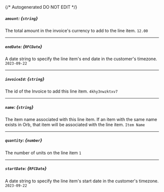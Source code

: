 {/* Autogenerated DO NOT EDIT  */}
##### `amount`: *{`string`}*
The total amount in the invoice's currency to add to the line item.
`12.00`

---
##### `endDate`: *{`RFCDate`}*
A date string to specify the line item's end date in the customer's timezone.
`2023-09-22`

---
##### `invoiceId`: *{`string`}*
The id of the Invoice to add this line item.
`4khy3nwzktxv7`

---
##### `name`: *{`string`}*
The item name associated with this line item. If an item with the same name exists in Orb, that item will be associated with the line item.
`Item Name`

---
##### `quantity`: *{`number`}*
The number of units on the line item
`1`

---
##### `startDate`: *{`RFCDate`}*
A date string to specify the line item's start date in the customer's timezone.
`2023-09-22`

